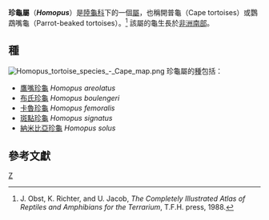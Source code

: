 {{Automatic Taxobox
| taxon = Homopus
| authority = 
| image = Beaked cape tortoise.jpg
| image_caption = [[鷹嘴珍龜|鷹嘴珍龜]]
| subdivision_ranks = 種
| subdivision = 5，見文內
}}

'''珍龜屬'''（'''''Homopus'''''）是[[陸龜科|陸龜科]]下的一個[[屬|屬]]，也稱開普龜（Cape tortoises）或鸚鵡嘴龜（Parrot-beaked tortoises）。<ref name=Obst>J. Obst, K. Richter, and U. Jacob, ''The Completely Illustrated Atlas of Reptiles and Amphibians for the Terrarium'', T.F.H. press, 1988.</ref> 該屬的龜生長於[[非洲南部|非洲南部]]。

== 種 ==
[[File:Homopus_tortoise_species_-_Cape_map.png|thumb]]
珍龜屬的[[種|種]]包括：

* [[鷹嘴珍龜|鷹嘴珍龜]] ''Homopus areolatus''
* [[布氏珍龜|布氏珍龜]] ''Homopus boulengeri''
* [[卡魯珍龜|卡魯珍龜]] ''Homopus femoralis''
* [[斑點珍龜|斑點珍龜]] ''Homopus signatus''
* [[納米比亞珍龜|納米比亞珍龜]] ''Homopus solus''

== 參考文獻 ==
{{Reflist}}

{{taxonbar}}
[[Category:珍龜屬|Z]]

{{turtle-stub}}